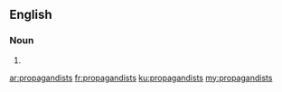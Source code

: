 ==English==

===Noun===
{{head|en|plural}}

# {{plural of|propagandist|lang=en}}

[[ar:propagandists]]
[[fr:propagandists]]
[[ku:propagandists]]
[[my:propagandists]]